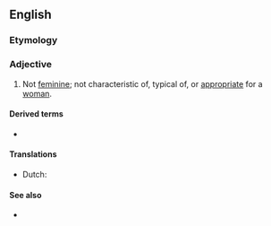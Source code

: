 ==English==

===Etymology===
{{prefix|en|un|feminine}}

===Adjective===
{{en-adj}}

# Not [[feminine]]; not characteristic of, typical of, or [[appropriate]] for a [[woman]].

====Derived terms====
* {{l|en|unfemininity}}

====Translations====
{{trans-top|unfeminine}}
* Dutch: {{t+|nl|onvrouwelijk}}
{{trans-mid}}
{{trans-bottom}}

====See also====
* {{l|en|unmasculine}}